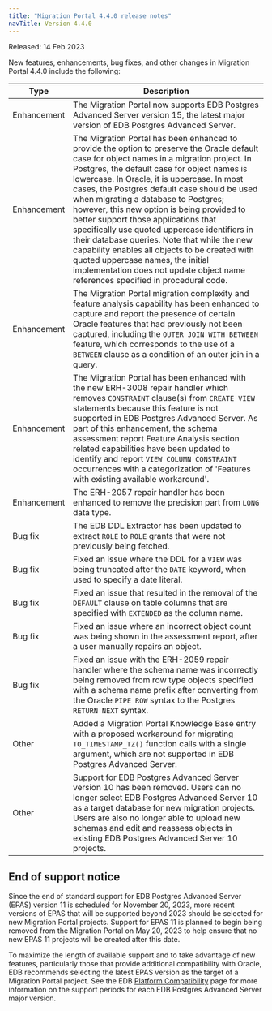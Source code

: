 ```yaml
---
title: "Migration Portal 4.4.0 release notes"
navTitle: Version 4.4.0
---
```


Released: 14 Feb 2023

New features, enhancements, bug fixes, and other changes in Migration Portal 4.4.0 include the following:

| Type | Description |
| ---- |------------ |
| Enhancement | The Migration Portal now supports EDB Postgres Advanced Server version 15, the latest major version of EDB Postgres Advanced Server. |
| Enhancement | The Migration Portal has been enhanced to provide the option to preserve the Oracle default case for object names in a migration project.  In Postgres, the default case for object names is lowercase.  In Oracle, it is uppercase.  In most cases, the Postgres default case should be used when migrating a database to Postgres; however, this new option is being provided to better support those applications that specifically use quoted uppercase identifiers in their database queries.  Note that while the new capability enables all objects to be created with quoted uppercase names, the initial implementation does not update object name references specified in procedural code. |
| Enhancement | The Migration Portal migration complexity and feature analysis capability has been enhanced to capture and report the presence of certain Oracle features that had previously not been captured, including the `OUTER JOIN WITH BETWEEN` feature, which corresponds to the use of a `BETWEEN` clause as a condition of an outer join in a query. |
| Enhancement | The Migration Portal has been enhanced with the new ERH-3008 repair handler which removes `CONSTRAINT` clause(s) from `CREATE VIEW` statements because this feature is not supported in EDB Postgres Advanced Server. As part of this enhancement, the schema assessment report Feature Analysis section related capabilities have been updated to identify and report `VIEW COLUMN CONSTRAINT` occurrences with a categorization of  'Features with existing available workaround'. |
| Enhancement | The ERH-2057 repair handler has been enhanced to remove the precision part from `LONG` data type. |
| Bug fix | The EDB DDL Extractor has been updated to extract `ROLE` to `ROLE` grants that were not previously being fetched. |
| Bug fix | Fixed an issue where the DDL for a `VIEW` was being truncated after the `DATE` keyword, when used to specify a date literal. |
| Bug fix | Fixed an issue that resulted in the removal of the `DEFAULT` clause on table columns that are specified with `EXTENDED` as the column name. |
| Bug fix | Fixed an issue where an incorrect object count was being shown in the assessment report, after a user manually repairs an object. |
| Bug fix | Fixed an issue with the ERH-2059 repair handler where the schema name was incorrectly being removed from row type objects specified with a schema name prefix after converting from the Oracle `PIPE ROW` syntax to the Postgres `RETURN NEXT` syntax. |
| Other | Added a Migration Portal Knowledge Base entry with a proposed workaround for migrating `TO_TIMESTAMP_TZ()` function calls with a single argument, which are not supported in EDB Postgres Advanced Server. |
| Other | Support for EDB Postgres Advanced Server version 10 has been removed. Users can no longer select EDB Postgres Advanced Server 10 as a target database for new migration projects.  Users are also no longer able to upload new schemas and edit and reassess objects in existing EDB Postgres Advanced Server 10 projects.  |

## End of support notice
Since the end of standard support for EDB Postgres Advanced Server (EPAS) version 11 is scheduled for November 20, 2023, more recent versions of EPAS that will be supported beyond 2023 should be selected for new Migration Portal projects.  Support for EPAS 11 is planned to begin being removed from the Migration Portal on May 20, 2023 to help ensure that no new EPAS 11 projects will be created after this date. 

To maximize the length of available support and to take advantage of new features, particularly those that provide additional compatibility with Oracle, EDB recommends selecting the latest EPAS version as the target of a Migration Portal project.  See the EDB [Platform Compatibility](https://www.enterprisedb.com/platform-compatibility#epas) page for more information on the support periods for each EDB Postgres Advanced Server major version. 
